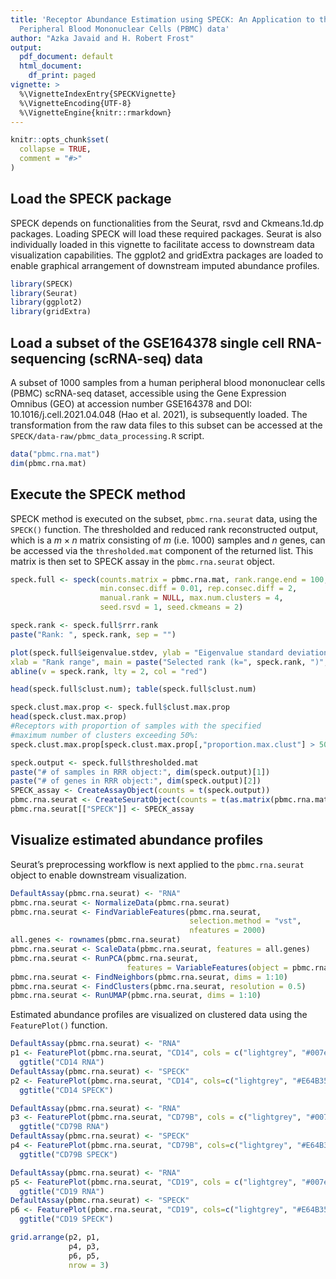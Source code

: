 ```yaml
---
title: 'Receptor Abundance Estimation using SPECK: An Application to the GSE164378
  Peripheral Blood Mononuclear Cells (PBMC) data'
author: "Azka Javaid and H. Robert Frost"
output:
  pdf_document: default
  html_document:
    df_print: paged
vignette: >
  %\VignetteIndexEntry{SPECKVignette}
  %\VignetteEncoding{UTF-8}
  %\VignetteEngine{knitr::rmarkdown}
---
```



```r
knitr::opts_chunk$set(
  collapse = TRUE,
  comment = "#>"
)
```

## Load the SPECK package

SPECK depends on functionalities from the Seurat, rsvd and Ckmeans.1d.dp packages. Loading SPECK will load these required packages. Seurat is also individually loaded in this vignette to facilitate access to downstream data visualization capabilities. The ggplot2 and gridExtra packages are loaded to enable graphical arrangement of downstream imputed abundance profiles.  

```r
library(SPECK)
library(Seurat)
library(ggplot2)
library(gridExtra)
```

## Load a subset of the GSE164378 single cell RNA-sequencing (scRNA-seq) data

A subset of 1000 samples from a human peripheral blood mononuclear cells (PBMC) scRNA-seq dataset, accessible using the Gene Expression Omnibus (GEO) at accession number GSE164378 and DOI: 10.1016/j.cell.2021.04.048 (Hao et al. 2021), is subsequently loaded. The transformation from the raw data files to this subset can be accessed at the `SPECK/data-raw/pbmc_data_processing.R` script. 

```r
data("pbmc.rna.mat")
dim(pbmc.rna.mat)
```

## Execute the SPECK method 

SPECK method is executed on the subset, `pbmc.rna.seurat` data, using the `SPECK()` function. The thresholded and reduced rank reconstructed output, which is a $m \times n$ matrix consisting of $m$ (i.e. 1000) samples and $n$ genes, can be accessed via the `thresholded.mat` component of the returned list. This matrix is then set to SPECK assay in the `pbmc.rna.seurat` object. 

```r
speck.full <- speck(counts.matrix = pbmc.rna.mat, rank.range.end = 100, 
                    min.consec.diff = 0.01, rep.consec.diff = 2, 
                    manual.rank = NULL, max.num.clusters = 4, 
                    seed.rsvd = 1, seed.ckmeans = 2)

speck.rank <- speck.full$rrr.rank
paste("Rank: ", speck.rank, sep = "")

plot(speck.full$eigenvalue.stdev, ylab = "Eigenvalue standard deviations", 
xlab = "Rank range", main = paste("Selected rank (k=", speck.rank, ")", sep=""))
abline(v = speck.rank, lty = 2, col = "red")

head(speck.full$clust.num); table(speck.full$clust.num)

speck.clust.max.prop <- speck.full$clust.max.prop
head(speck.clust.max.prop) 
#Receptors with proportion of samples with the specified
#maximum number of clusters exceeding 50%:
speck.clust.max.prop[speck.clust.max.prop[,"proportion.max.clust"] > 50, ]

speck.output <- speck.full$thresholded.mat
paste("# of samples in RRR object:", dim(speck.output)[1])
paste("# of genes in RRR object:", dim(speck.output)[2])
SPECK_assay <- CreateAssayObject(counts = t(speck.output))
pbmc.rna.seurat <- CreateSeuratObject(counts = t(as.matrix(pbmc.rna.mat)))
pbmc.rna.seurat[["SPECK"]] <- SPECK_assay
```

## Visualize estimated abundance profiles 

Seurat's preprocessing workflow is next applied to the `pbmc.rna.seurat` object to enable downstream visualization. 

```r
DefaultAssay(pbmc.rna.seurat) <- "RNA"
pbmc.rna.seurat <- NormalizeData(pbmc.rna.seurat)
pbmc.rna.seurat <- FindVariableFeatures(pbmc.rna.seurat, 
                                        selection.method = "vst", 
                                        nfeatures = 2000)
all.genes <- rownames(pbmc.rna.seurat)
pbmc.rna.seurat <- ScaleData(pbmc.rna.seurat, features = all.genes)
pbmc.rna.seurat <- RunPCA(pbmc.rna.seurat, 
                          features = VariableFeatures(object = pbmc.rna.seurat))
pbmc.rna.seurat <- FindNeighbors(pbmc.rna.seurat, dims = 1:10)
pbmc.rna.seurat <- FindClusters(pbmc.rna.seurat, resolution = 0.5)
pbmc.rna.seurat <- RunUMAP(pbmc.rna.seurat, dims = 1:10)
```

Estimated abundance profiles are visualized on clustered data using the `FeaturePlot()` function. 

```r
DefaultAssay(pbmc.rna.seurat) <- "RNA"
p1 <- FeaturePlot(pbmc.rna.seurat, "CD14", cols = c("lightgrey", "#007ece")) + 
  ggtitle("CD14 RNA")
DefaultAssay(pbmc.rna.seurat) <- "SPECK"
p2 <- FeaturePlot(pbmc.rna.seurat, "CD14", cols=c("lightgrey", "#E64B35CC")) +
  ggtitle("CD14 SPECK")

DefaultAssay(pbmc.rna.seurat) <- "RNA"
p3 <- FeaturePlot(pbmc.rna.seurat, "CD79B", cols = c("lightgrey", "#007ece")) + 
  ggtitle("CD79B RNA")
DefaultAssay(pbmc.rna.seurat) <- "SPECK"
p4 <- FeaturePlot(pbmc.rna.seurat, "CD79B", cols=c("lightgrey", "#E64B35CC")) + 
  ggtitle("CD79B SPECK")

DefaultAssay(pbmc.rna.seurat) <- "RNA"
p5 <- FeaturePlot(pbmc.rna.seurat, "CD19", cols = c("lightgrey", "#007ece")) + 
  ggtitle("CD19 RNA")
DefaultAssay(pbmc.rna.seurat) <- "SPECK"
p6 <- FeaturePlot(pbmc.rna.seurat, "CD19", cols=c("lightgrey", "#E64B35CC")) + 
  ggtitle("CD19 SPECK")

grid.arrange(p2, p1,
             p4, p3, 
             p6, p5,
             nrow = 3)
```



